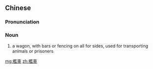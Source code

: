 {{also|槛车}}
==Chinese==
{{zh-forms|s=槛车}}

===Pronunciation===
{{zh-pron
|m=jiànjū
|cat=n
}}

===Noun===
{{zh-noun}}

# {{lb|zh|archaic}} a wagon, with bars or fencing on all for sides, used for transporting animals or prisoners

[[mg:檻車]]
[[zh:檻車]]